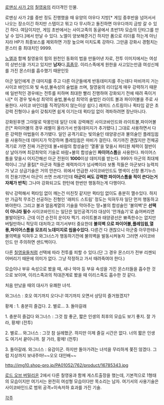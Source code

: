 [[로맨싱 사가 2]]의 [[칠영웅]]의 리더격인 인물.

로맨싱 사가 2를 중반 정도 진행했을 때 유양의 야우다 지방[* 게임 중후반을 넘어서서 나오는 장소이긴 하지만 스탭이고 뭐고 다 무시하고 돌진하면 야우다까지 금방 갈 수 있긴 하다. 여담이지만, 게임 초반에서는 사이고족의 동굴에서 초반1차 모습의 단타그를 만날 수 있다.]에서 만날 수 있다. 
노엘이 양보해준거긴 하지만 폼으로 리더를 하는게 아닌지라 HP가 최종보스를 제외하면 가장 높으며 미치도록 강하다. 그만큼 강화시 경험치는 몬스터 중 최대치인 9999.

[[노엘]]과 함께 칠영웅의 힘의 원천인 동화의 법을 만들어낸 자로, 전투 이미지에서는 여성의 상반신을 가지고 있지만 '''남자'''다.[[흠좀무]]. 이리스족에게 원한을 사고있는만큼 여성신체를 가진 몬스터를 흡수했기 때문인듯

아군 일인에게 큰 대미지를 주고 다른 아군들에게 반동데미지를 주는데다 마비까지 거는 사이코 바인드와 빛 속성,불속성의 술법을 쓰며, 칠영웅의 리더답게 매우 강력하기 때문에 일반적인 경우에는 전투를 피하며 최대한 빨리 진행하여 강화되기 전에 때려 죽이거나[* 이 경우 빛속성 최약의 술법,불속성 최약의 술법인 라이트 볼과 파이어볼을 주로 사용한다. 사이코 바인더를 직격당하지 않는이상 쉽다.] 래피드 스트림이나 퀵타임 같은 초강력 진형이나 술이 갖춰지면 쉽게 이기는데 퀵타임 없이 격파하려면 장난아니다.

강화된후엔 그야말로 악몽인데 일단 더욱 강력해진 사이코바인드와 라이트볼,파이어볼은[* 파이어볼의 경우 레벨이 올라가서 반동데미지가 추가됐다.] 그대로 사용하면서 다른 강력한 마법들이 추가됐다. 일인 공격기로는 빛의술인 태양광선과 불의술인 플레임윕을 사용하는데 데미지가 막강하며 플레임윕은 마비가 걸린다. 여기까진 괜찮지만 전체공격기로 가면 진짜 가관인데 불+바람의 합성술인 '열풍'을 맞을시 파티원 체력이 절반이상 날아가며 최강최악의 기술로 바람+불의 합성술인 '''파이어스톰'''을 사용한다. 파이어스톰을 맞을시 어지간해선 아군 전원이 '''1000'''이상 데미지를 받는다. 999가 아군의 최대체력이니 그냥 올킬[* 아군과 적들은 체력차이가 넘사벽이라 보통 적들은 아군보다 능력치가 낮고 상급기술은 거의 안쓴다. 위에서 언급한 사이코바인드도 명색이 신창 롱기누스의 전용기면서 아군이 쓰면 쓰레기인데 '''아군이 써도 강력한 파이어스톰을 적이 쓴다는거 자체가 반칙'''] 그나마 강화되고도 한턴에 한번만 행동하는게 다행이다.

워낙 강력해서 퀵타임 없이 깨는건 미친짓 같지만 퀵타임 없이도 충분히 깰수있다. 하지만 가급적 무조건 선공하는 진형인 '래피드 스트림' 정도는 익혀두자 일단 먼저 행동하고 봐야한다. 그리고 불과 얼음계열의 기술을 막아주는 땅+불의 합성술인 '불의벽'은 '''선택이 아니라 필수''' 사이코바인드는 일단은 일인공격기라 대상이 '안개숨기'로 숨어버리면 불발이된다. 근데 이건 순전히 운이자 찍기. 라이트볼과 태양광선은 뾰족한수는 없지만 버틸만하니 적당히 대처하고 여기서부터 중요한데 '''불의벽 으로 파이어볼,플레임윕,열풍,파이어스톰을 모조리 노데미지로 씹을수있다.''' 다른건 다 괜찮으니 아군중 아무한테나 불의벽을 익혀두고 와그너스가 행동하기전에 불의벽을 발동시켜놓자 그러면 사이코바인드 만 주의하면 샌드백이다.

다른 [[칠영웅]]들처럼 선택에 따라 전투를 피할 수 있다.(단 그 경우 몬스터가 전부 리젠되어버리기 때문에 의미가 없다. 그냥 작정하고 가서 때려죽여야 한다.)

모습이나 부유 속성으로 봤을 때, 새나 악마 등 부유 속성을 가진 몬스터들을 흡수한 것으로 보이며, 이리스족과의 적대관계로 봤을 때 이리스족도 흡수한 것 같다.

처음 만났을 때의 대사가 유쾌한 녀석.

와그너스 : 호오 여기까지 오다니! 여기까지 오면서 상당히 즐거웠겠지?

황제 : 1. 충분히 즐겁다. 2. 별로... 3. 돌아갈래

1. 충분히 즐겁다
와그너스 : 그것 참 좋군, 짧은 인생의 최후의 모습도 보기 좋지. 잘 가라, 황제! (전투)

2. 별로...
와그너스 : 그것 참 실례했군. 하지만 이제 즐길 시간은 없다. 너의 짧은 인생도 여기서 끝이니까. 잘 가라, 황제! (전투)

3. 돌아갈래.
와그너스 : 유감이군. 하지만 돌아가려는 녀석을 무리하게 쫒진 않겠다. 그럼 지상까지 보내주마!~~오오 대인배~~

http://img10.shop-pro.jp/PA01052/762/product/16785343.jpg

[[로드 오브 버밀리온]] 2에서 다른 칠영웅과 함께 게스트출장을 했는데, 기본적으로 1형태의 모습이지만 여기서는 완전히 여성형 모습이다만 목소리는 남자. 여기서의 사용기술은 사이코바인드로 범위 공격+이속저하 효과를 가진 기술. 

[[각주]]

